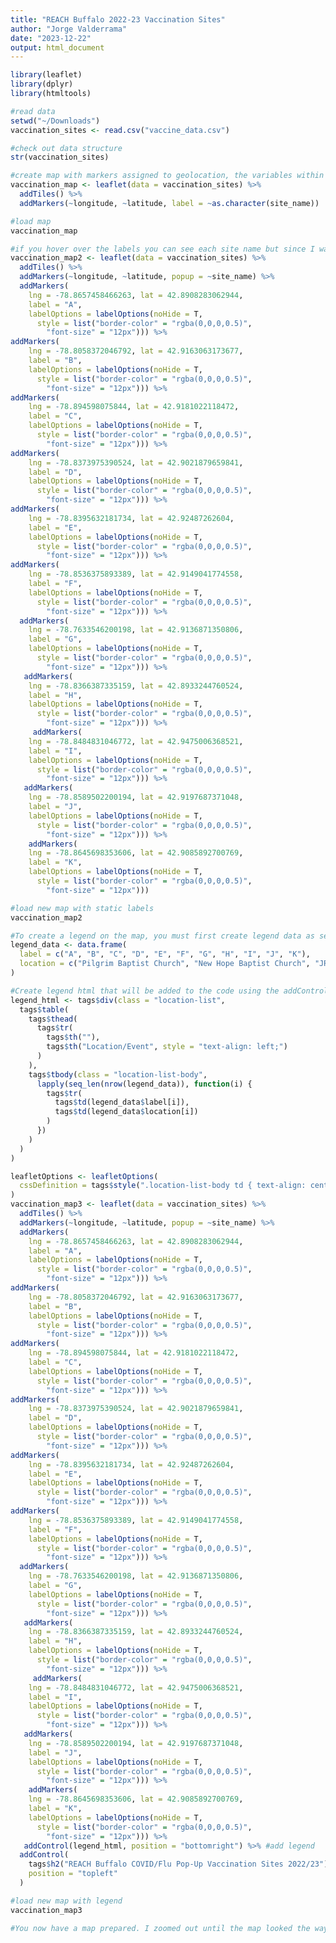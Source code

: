 ```yaml
---
title: "REACH Buffalo 2022-23 Vaccination Sites"
author: "Jorge Valderrama"
date: "2023-12-22"
output: html_document
---
```


```r
library(leaflet)
library(dplyr)
library(htmltools)

```
```r
#read data
setwd("~/Downloads")
vaccination_sites <- read.csv("vaccine_data.csv")

```

```r
#check out data structure
str(vaccination_sites)

```
```r
#create map with markers assigned to geolocation, the variables within "addMarkers" must match the variable names in your file "longitude" "latitude" "site_name"
vaccination_map <- leaflet(data = vaccination_sites) %>%
  addTiles() %>%
  addMarkers(~longitude, ~latitude, label = ~as.character(site_name))

#load map
vaccination_map

```

```r
#if you hover over the labels you can see each site name but since I want this to be a static map, I have to add labels to each marker, this code will do so by adding labels to each specific longitude and latitude, these had to be entered manually below by cutting and pasting from the data set
vaccination_map2 <- leaflet(data = vaccination_sites) %>%
  addTiles() %>%
  addMarkers(~longitude, ~latitude, popup = ~site_name) %>% 
  addMarkers(
    lng = -78.8657458466263, lat = 42.8908283062944,
    label = "A",
    labelOptions = labelOptions(noHide = T, 
      style = list("border-color" = "rgba(0,0,0,0.5)",
        "font-size" = "12px"))) %>% 
addMarkers(
    lng = -78.8058372046792, lat = 42.9163063173677,
    label = "B",
    labelOptions = labelOptions(noHide = T,
      style = list("border-color" = "rgba(0,0,0,0.5)",
        "font-size" = "12px"))) %>% 
addMarkers(
    lng = -78.894598075844, lat = 42.9181022118472,
    label = "C",
    labelOptions = labelOptions(noHide = T,
      style = list("border-color" = "rgba(0,0,0,0.5)",
        "font-size" = "12px"))) %>%
addMarkers(
    lng = -78.8373975390524, lat = 42.9021879659841,
    label = "D",
    labelOptions = labelOptions(noHide = T,
      style = list("border-color" = "rgba(0,0,0,0.5)",
        "font-size" = "12px"))) %>%
addMarkers(
    lng = -78.8395632181734, lat = 42.92487262604,
    label = "E",
    labelOptions = labelOptions(noHide = T,
      style = list("border-color" = "rgba(0,0,0,0.5)",
        "font-size" = "12px"))) %>%
addMarkers(
    lng = -78.8536375893389, lat = 42.9149041774558,
    label = "F",
    labelOptions = labelOptions(noHide = T,
      style = list("border-color" = "rgba(0,0,0,0.5)",
        "font-size" = "12px"))) %>%
  addMarkers(
    lng = -78.7633546200198, lat = 42.9136871350806,
    label = "G",
    labelOptions = labelOptions(noHide = T,
      style = list("border-color" = "rgba(0,0,0,0.5)",
        "font-size" = "12px"))) %>%
   addMarkers(
    lng = -78.8366387335159, lat = 42.8933244760524,
    label = "H",
    labelOptions = labelOptions(noHide = T,
      style = list("border-color" = "rgba(0,0,0,0.5)",
        "font-size" = "12px"))) %>%
     addMarkers(
    lng = -78.8484831046772, lat = 42.9475006368521,
    label = "I",
    labelOptions = labelOptions(noHide = T,
      style = list("border-color" = "rgba(0,0,0,0.5)",
        "font-size" = "12px"))) %>% 
   addMarkers(
    lng = -78.8589502200194, lat = 42.9197687371048,
    label = "J",
    labelOptions = labelOptions(noHide = T,
      style = list("border-color" = "rgba(0,0,0,0.5)",
        "font-size" = "12px"))) %>% 
    addMarkers(
    lng = -78.8645698353606, lat = 42.9085892700769,
    label = "K",
    labelOptions = labelOptions(noHide = T,
      style = list("border-color" = "rgba(0,0,0,0.5)",
        "font-size" = "12px")))

#load new map with static labels
vaccination_map2

```

```r
#To create a legend on the map, you must first create legend data as seen below
legend_data <- data.frame(
  label = c("A", "B", "C", "D", "E", "F", "G", "H", "I", "J", "K"),
  location = c("Pilgrim Baptist Church", "New Hope Baptist Church", "JRCHC (Barton St.)", "Dr. Charles Drew P.S. 59", "Fillmore Super Flea Market", "Dexter Pharmacy", "Galleria Mall", "JRCHC (Broadway)", "Prevention Council of Erie County", "Lincoln Memorial Church", "Igniting Hope Conference 2023")
)

```

```r
#Create legend html that will be added to the code using the addControl function to add the legend to the map
legend_html <- tags$div(class = "location-list",
  tags$table(
    tags$thead(
      tags$tr(
        tags$th(""),
        tags$th("Location/Event", style = "text-align: left;")
      )
    ),
    tags$tbody(class = "location-list-body",
      lapply(seq_len(nrow(legend_data)), function(i) {
        tags$tr(
          tags$td(legend_data$label[i]),
          tags$td(legend_data$location[i])
        )
      })
    )
  )
)

leafletOptions <- leafletOptions(
  cssDefinition = tags$style(".location-list-body td { text-align: center; }")
)
vaccination_map3 <- leaflet(data = vaccination_sites) %>%
  addTiles() %>%
  addMarkers(~longitude, ~latitude, popup = ~site_name) %>% 
  addMarkers(
    lng = -78.8657458466263, lat = 42.8908283062944,
    label = "A",
    labelOptions = labelOptions(noHide = T, 
      style = list("border-color" = "rgba(0,0,0,0.5)",
        "font-size" = "12px"))) %>% 
addMarkers(
    lng = -78.8058372046792, lat = 42.9163063173677,
    label = "B",
    labelOptions = labelOptions(noHide = T,
      style = list("border-color" = "rgba(0,0,0,0.5)",
        "font-size" = "12px"))) %>% 
addMarkers(
    lng = -78.894598075844, lat = 42.9181022118472,
    label = "C",
    labelOptions = labelOptions(noHide = T,
      style = list("border-color" = "rgba(0,0,0,0.5)",
        "font-size" = "12px"))) %>%
addMarkers(
    lng = -78.8373975390524, lat = 42.9021879659841,
    label = "D",
    labelOptions = labelOptions(noHide = T,
      style = list("border-color" = "rgba(0,0,0,0.5)",
        "font-size" = "12px"))) %>%
addMarkers(
    lng = -78.8395632181734, lat = 42.92487262604,
    label = "E",
    labelOptions = labelOptions(noHide = T,
      style = list("border-color" = "rgba(0,0,0,0.5)",
        "font-size" = "12px"))) %>%
addMarkers(
    lng = -78.8536375893389, lat = 42.9149041774558,
    label = "F",
    labelOptions = labelOptions(noHide = T,
      style = list("border-color" = "rgba(0,0,0,0.5)",
        "font-size" = "12px"))) %>%
  addMarkers(
    lng = -78.7633546200198, lat = 42.9136871350806,
    label = "G",
    labelOptions = labelOptions(noHide = T,
      style = list("border-color" = "rgba(0,0,0,0.5)",
        "font-size" = "12px"))) %>%
   addMarkers(
    lng = -78.8366387335159, lat = 42.8933244760524,
    label = "H",
    labelOptions = labelOptions(noHide = T,
      style = list("border-color" = "rgba(0,0,0,0.5)",
        "font-size" = "12px"))) %>%
     addMarkers(
    lng = -78.8484831046772, lat = 42.9475006368521,
    label = "I",
    labelOptions = labelOptions(noHide = T,
      style = list("border-color" = "rgba(0,0,0,0.5)",
        "font-size" = "12px"))) %>% 
   addMarkers(
    lng = -78.8589502200194, lat = 42.9197687371048,
    label = "J",
    labelOptions = labelOptions(noHide = T,
      style = list("border-color" = "rgba(0,0,0,0.5)",
        "font-size" = "12px"))) %>% 
    addMarkers(
    lng = -78.8645698353606, lat = 42.9085892700769,
    label = "K",
    labelOptions = labelOptions(noHide = T,
      style = list("border-color" = "rgba(0,0,0,0.5)",
        "font-size" = "12px"))) %>% 
   addControl(legend_html, position = "bottomright") %>% #add legend
  addControl(
    tags$h2("REACH Buffalo COVID/Flu Pop-Up Vaccination Sites 2022/23"),
    position = "topleft"
  )

#load new map with legend
vaccination_map3
```

```r
#You now have a map prepared. I zoomed out until the map looked the way I wanted it for the external use then took a screenshot.
```

